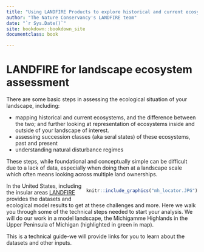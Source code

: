 ```yaml
--- 
title: "Using LANDFIRE Products to explore historical and current ecosystems"
author: "The Nature Conservancy's LANDFIRE team"
date: "`r Sys.Date()`"
site: bookdown::bookdown_site
documentclass: book

---
```


# LANDFIRE for landscape ecosystem assessment

There are some basic steps in assessing the ecological situation of your landscape, including:

* mapping historical and current ecosystems, and the difference between the two; and further looking at representation  of ecosystems inside and outside of your landscape of interest.
* assessing succession classes (aka seral states) of these ecosystems, past and present
* understanding natural disturbance regimes

These steps, while foundational and conceptually simple can be difficult due to a lack of data, especially when doing then at a landscape scale which often means looking across multiple land ownerships.  

<div style="float:right">
```r
knitr::include_graphics("mh_locator.JPG")

```
</div>

In the United States, including the insular areas [LANDFIRE](www.landfire.gov) provides the datasets and ecological model results to get at these challenges and more.  Here we walk you through some of the technical steps needed to start your analysis.  We will do our work in a model landscape, the Michigamme Highlands in the Upper Peninsula of Michigan (highlighted in green in map).

This is a technical guide-we will provide links for you to learn about the datasets and other inputs.  


